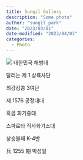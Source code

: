 ```yaml
---
title: Sungil Gallery 
description: "Some photo" 
author: "sungil_park" 
date: "2023/03/01" 
date-modified: "2023/04/03" 
categories:
  - Photo 
---
```


![](Gallery/marine1.jpg) 대한민국 해병대

달리는 제 1 상륙사단

최강킹콩 3여단

제 1576 공정대대

흑곰 화기중대

스파르타 직사화기소대

상승불패 K-4반

兵 1255 期 박성일
